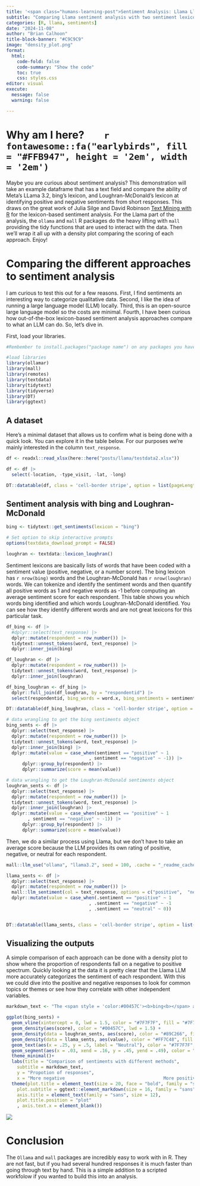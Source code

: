 ```yaml
---
title: '<span class="humans-learning-post">Sentiment Analysis: Llama Llama</span>'
subtitle: "Comparing Llama sentiment analysis with two sentiment lexicons"
categories: [R, llama, sentiments]
date: "2024-11-08"
author: "Brian Calhoon"
title-block-banner: "#C9C9C9"
image: "density_plot.png"
format: 
  html:
    code-fold: false
    code-summary: "Show the code"
    toc: true
    css: styles.css
editor: visual
execute:
  message: false
  warning: false

---
```


# Why am I here?        `r fontawesome::fa("earlybirds", fill = "#FFB947", height = '2em', width = '2em')`

:::: box
::: box-header
Maybe you are curious about sentiment analysis? This demonstration will take an example dataframe that has a text field and compare the ability of Meta's LLama 3.2, bing's lexicon, and Loughran-McDonald's lexicon at identifying positive and negative sentiments from short responses. This draws on the great work of Julia Silge and David Robinson [Text Mining with R](https://www.tidytextmining.com/) for the lexicon-based sentiment analysis. For the Llama part of the analysis, the `ollama` and `mall` R packages do the heavy lifting with `mall` providing the tidy functions that are used to interact with the data. Then we'll wrap it all up with a density plot comparing the scoring of each approach. Enjoy!
:::
::::

# Comparing the different approaches to sentiment analysis

I am curious to test this out for a few reasons. First, I find sentiments an interesting way to categorize qualitative data. Second, I like the idea of running a large language model (LLM) locally. Third, this is an open-source large language model so the costs are minimal. Fourth, I have been curious how out-of-the-box lexicon-based sentiment analysis approaches compare to what an LLM can do. So, let's dive in.

First, load your libraries.

```r

#Rembember to install.packages("package name") on any packages you haven't installed before.

#load libraries 
library(ollamar)
library(mall)
library(remotes)
library(textdata)
library(tidytext)
library(tidyverse)
library(DT)
library(ggtext)

```

## A dataset

Here's a minimal dataset that allows us to confirm what is being done with a quick look. You can explore it in the table below. For our purposes we're mainly interested in the column `text_response`.

```r
df <- readxl::read_xlsx(here::here("posts/llama/testdata2.xlsx")) 

df <- df |> 
  select(-location, -type_visit, -lat, -long)

DT::datatable(df, class = 'cell-border stripe', option = list(pageLength = 5), filter = "top")


```

## Sentiment analysis with bing and Loughran-McDonald

```r
bing <- tidytext::get_sentiments(lexicon = "bing")

# Set option to skip interactive prompts
options(textdata_download_prompt = FALSE)

loughran <- textdata::lexicon_loughran()
```

Sentiment lexicons are basically lists of words that have been coded with a sentiment value (positive, negative, or a number score). The bing lexicon has `r nrow(bing)` words and the Loughran-McDonald has `r nrow(loughran)` words. We can tokenize and identify the sentiment words and then quantify all positive words as 1 and negative words as -1 before computing an average sentiment score for each respondent. This table shows you which words bing identified and which words Loughran-McDonald identified. You can see how they identify different words and are not great lexicons for this particular task.

```r


df_bing <- df |>
  #dplyr::select(text_response) |> 
  dplyr::mutate(respondent = row_number()) |> 
  tidytext::unnest_tokens(word, text_response) |> 
  dplyr::inner_join(bing) 

df_loughran <- df |> 
  dplyr::mutate(respondent = row_number()) |> 
  tidytext::unnest_tokens(word, text_response) |> 
  dplyr::inner_join(loughran)

df_bing_loughran <- df_bing |> 
  dplyr::full_join(df_loughran, by = "respondentid") |> 
  select(respondentid, bing_words = word.x, bing_sentiments = sentiment.x, loughran_words = word.y, loughran_sentiments = sentiment.y)

DT::datatable(df_bing_loughran, class = 'cell-border stripe', option = list(pageLength = 5))

```

```r

# data wrangling to get the bing sentiments object
bing_sents <- df |>
  dplyr::select(text_response) |> 
  dplyr::mutate(respondent = row_number()) |> 
  tidytext::unnest_tokens(word, text_response) |> 
  dplyr::inner_join(bing) |> 
  dplyr::mutate(value = case_when(sentiment == "positive" ~ 1
                               , sentiment == "negative" ~ -1)) |> 
      dplyr::group_by(respondent) |> 
      dplyr::summarize(score = mean(value))

# data wrangling to get the Loughran-McDonald sentiments object
loughran_sents <- df |>
  dplyr::select(text_response) |> 
  dplyr::mutate(respondent = row_number()) |> 
  tidytext::unnest_tokens(word, text_response) |> 
  dplyr::inner_join(loughran) |> 
  dplyr::mutate(value = case_when(sentiment == "positive" ~ 1
        , sentiment == "negative" ~ -1)) |> 
      dplyr::group_by(respondent) |> 
      dplyr::summarize(score = mean(value))

```

Then, we do a similar process using Llama, but we don't have to take an average score because the LLM provides its own rating of positive, negative, or neutral for each respondent.

```r


mall::llm_use("ollama", "llama3.2", seed = 100, .cache = "_readme_cache")

llama_sents <- df |>
  dplyr::select(text_response) |> 
  dplyr::mutate(respondent = row_number()) |> 
  mall::llm_sentiment(col = text_response, options = c("positive",  "negative", "neutral")) |> 
  dplyr::mutate(value = case_when(.sentiment == "positive" ~ 1
                               , .sentiment == "negative" ~ -1
                               , .sentiment == "neutral" ~ 0)) 


DT::datatable(llama_sents, class = 'cell-border stripe', option = list(pageLength = 5))
```

## Visualizing the outputs

A simple comparison of each approach can be done with a density plot to show where the proportion of respondents fall on a negative to positive spectrum. Quickly looking at the data it is pretty clear that the Llama LLM more accurately categorizes the sentiment of each respondent. With this we could dive into the positive and negative responses to look for common topics or themes or see how they correlate with other independent variables.

```r

markdown_text <- "The <span style = 'color:#00457C'><b>bing<b></span> and <span style = 'color:#89C266;'><b>Loughran-McDonald<b></span> sentiment lexicons <br> miss the nuance of the language that the <span style = 'color:#FF7C48;'><b>Llama<b></span> <br> sentiment analysis captures."

ggplot(bing_sents) +
  geom_vline(xintercept = 0, lwd = 1.5, color = "#7F7F7F", fill = "#7F7F7F",  alpha = .2)+
  geom_density(aes(score), color = "#00457C", lwd = 1.5) +
  geom_density(data = loughran_sents, aes(score), color = "#89C266", fill = "#89C266", alpha = .2, lwd = 1.5) +
  geom_density(data = llama_sents, aes(value), color = "#FF7C48", fill = "#FF7C48", alpha = .2, lwd = 1.5) +
  geom_text(aes(x = .25, y = .5, label = "Neutral"), color = "#7F7F7F", vjust = .25, alpha = .3) +
  geom_segment(aes(x = .03, xend = .16, y = .45, yend = .49), color = "#7F7F7F", alpha = .3)+
  theme_minimal()+
  labs(title = "Comparison of sentiments with different methods", 
    subtitle = markdown_text,
    y = "Propotion of responses",
    x = "More negative                                     More positive") +
  theme(plot.title = element_text(size = 20, face = "bold", family = "sans"), 
    plot.subtitle = ggtext::element_markdown(size = 16, family = "sans"),
    axis.title = element_text(family = "sans", size = 12),
    plot.title.position = "plot"
    , axis.text.x = element_blank())

```

![](https://dabrianc.github.io/website/posts/llama/density_plot.png)

# Conclusion

The `Ollama` and `mall` packages are incredibly easy to work with in R. They are not fast, but if you had several hundred responses it is much faster than going through text by hand. This is a simple addition to a scripted workfolow if you wanted to build this into an analysis.
